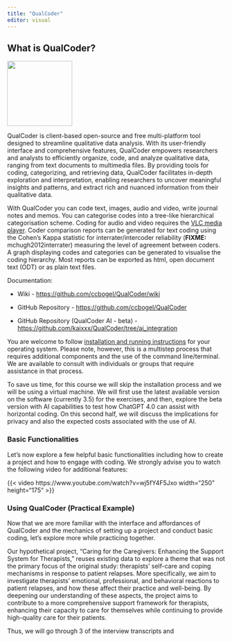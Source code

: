 ```yaml
---
title: "QualCoder"
editor: visual
---
```


## What is QualCoder?

![](images/qualcoder-logo.png){fig-align="left" width="150"}

QualCoder is client-based open-source and free multi-platform tool designed to streamline qualitative data analysis. With its user-friendly interface and comprehensive features, QualCoder empowers researchers and analysts to efficiently organize, code, and analyze qualitative data, ranging from text documents to multimedia files. By providing tools for coding, categorizing, and retrieving data, QualCoder facilitates in-depth exploration and interpretation, enabling researchers to uncover meaningful insights and patterns, and extract rich and nuanced information from their qualitative data.

With QualCoder you can code text, images, audio and video, write journal notes and memos. You can categorise codes into a tree-like hierarchical categorisation scheme. Coding for audio and video requires the [VLC media player](https://www.videolan.org/vlc/download-windows.html). Coder comparison reports can be generated for text coding using the Cohen’s Kappa statistic for interrater/intercoder reliability (**FIXME:** mchugh2012interrater) measuring the level of agreement between coders. A graph displaying codes and categories can be generated to visualise the coding hierarchy. Most reports can be exported as html, open document text (ODT) or as plain text files.

Documentation:

-   Wiki - <https://github.com/ccbogel/QualCoder/wiki>

-   GitHub Repository - <https://github.com/ccbogel/QualCoder>

-   GitHub Repository (QualCoder AI - beta) - <https://github.com/kaixxx/QualCoder/tree/ai_integration>

You are welcome to follow [installation and running instructions](https://github.com/ccbogel/QualCoder/wiki/01-Introduction) for your operating system. Please note, however, this is a multistep process that requires additional components and the use of the command line/terminal. We are available to consult with individuals or groups that require assistance in that process.

To save us time, for this course we will skip the installation process and we will be using a virtual machine. We will first use the latest available version on the software (currently 3.5) for the exercises, and then, explore the beta version with AI capabilities to test how ChatGPT 4.0 can assist with horizontal coding. On this second half, we will discuss the implications for privacy and also the expected costs associated with the use of AI.

### **Basic Functionalities**

Let's now explore a few helpful basic functionalities including how to create a project and how to engage with coding. We strongly advise you to watch the following video for additional features:

{{< video https://www.youtube.com/watch?v=wj5fY4F5Jxo width="250" height="175" >}}

### Using QualCoder (Practical Example)

Now that we are more familiar with the interface and affordances of QualCoder and the mechanics of setting up a project and conduct basic coding, let's explore more while practicing together.

Our hypothetical project, "Caring for the Caregivers: Enhancing the Support System for Therapists," reuses existing data to explore a theme that was not the primary focus of the original study: therapists’ self-care and coping mechanisms in response to patient relapses. More specifically, we aim to investigate therapists' emotional, professional, and behavioral reactions to patient relapses, and how these affect their practice and well-being. By deepening our understanding of these aspects, the project aims to contribute to a more comprehensive support framework for therapists, enhancing their capacity to care for themselves while continuing to provide high-quality care for their patients.

Thus, we will go through 3 of the interview transcripts and
